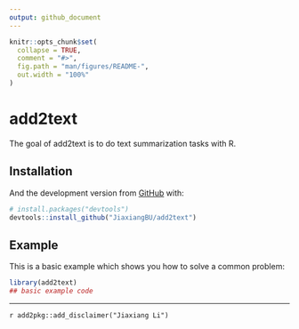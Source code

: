 ```yaml
---
output: github_document
---
```


<!-- README.md is generated from README.Rmd. Please edit that file -->

```r
knitr::opts_chunk$set(
  collapse = TRUE,
  comment = "#>",
  fig.path = "man/figures/README-",
  out.width = "100%"
)
```
# add2text

<!-- badges: start -->
<!-- badges: end -->

The goal of add2text is to do text summarization tasks with R.

## Installation

And the development version from [GitHub](https://github.com/) with:

``` r
# install.packages("devtools")
devtools::install_github("JiaxiangBU/add2text")
```

## Example

This is a basic example which shows you how to solve a common problem:

```r
library(add2text)
## basic example code
```


***

`r add2pkg::add_disclaimer("Jiaxiang Li")`
